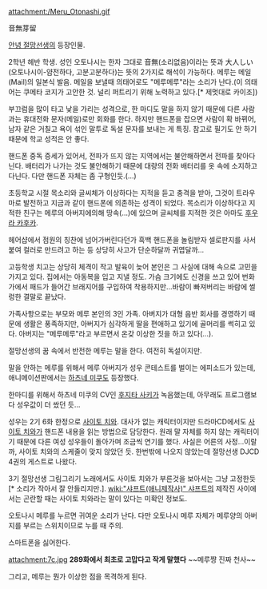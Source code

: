 attachment:/Meru_Otonashi.gif

音無芽留

[[안녕 절망선생]]의 등장인물.

2학년 헤반 학생. 성인 오토나시는 한자 그대로 音無(소리없음)이라는 뜻과 大人しい(오토나시이-얌전하다, 고분고분하다)는 뜻의 2가지로 해석이 가능하다. 메루는 메일(Mail)의 일본식 발음. 메일을 보낼때 의태어로도 "메루메루"라는 소리가 난다.(이 의태어는 쿠메타 코지가 고안한 것. 널리 퍼트리기 위해 노력하고 있다.[* 제멋대로 카이조])

부끄럼을 많이 타고 낯을 가리는 성격으로, 한 마디도 말을 하지 않기 때문에 다른 사람과는 휴대전화 문자(메일)로만 회화를 한다. 하지만 핸드폰을 잡으면 사람이 확 바뀌어, 남자 같은 거칠고 욕이 섞인 말투로 독설 문자를 보내는 게 특징. 참고로 필기도 안 하기 때문에 학교 성적은 안 좋다.

핸드폰 중독 증세가 있어서, 전파가 뜨지 않는 지역에서는 불안해하면서 전파를 찾아다닌다. 배터리가 나가는 것도 불안해하기 때문에 대량의 전화 배터리를 옷 속에 소지하고 다닌다. 다만 핸드폰 자체는 좀 구형인듯.(…)

초등학교 시절 목소리와 글씨체가 이상하다는 지적을 듣고 충격을 받아, 그것이 트라우마로 발전하고 지금과 같이 핸드폰에 의존하는 성격이 되었다. 목소리가 이상하다고 지적한 친구는 메루의 아버지에의해 땅속(...)에 있으며 글씨체를 지적한 것은 아마도 [[후우라 카후카]].

헤어샵에서 점원의 칭찬에 넘어가버린다던가 흑백 핸드폰을 놀림받자 셀로판지를 사서 붙여 컬러로 만드려고 하는 등 상당히 사고가 단순하달까 귀엽달까...

고등학생 치고는 상당히 체격이 작고 발육이 늦어 본인은 그 사실에 대해 속으로 고민을 가지고 있다. 집에서는 아동복을 입고 지낼 정도. 가슴 크기에도 신경을 쓰고 있어 번화가에서 패드가 들어간 브래지어를 구입하여 착용하지만…바람이 빠져버리는 바람에 썰렁한 결말로 끝났다. 

가족사항으로는 부모와 메루 본인의 3인 가족. 아버지가 대형 음반 회사를 경영하기 때문에 생활은 풍족하지만, 아버지가 심각하게 딸을 편애하고 있기에 골머리를 썩히고 있다. 아버지는 "메루메루"라고 부르면서 온갖 이상한 짓을 하고 있다(…).

절망선생의 꿈 속에서 반전한 메루는 말을 한다. 여전히 독설이지만.

말을 안하는 메루를 위해서 메루 아버지가 성우 콘테스트를 벌이는 에피소드가 있는데, 애니메이션판에서는 [[하츠네 미쿠]]도 등장했다. 

한마디를 위해서 하츠네 미쿠의 CV인 [[후지타 사키]]가 녹음했는데, 아무래도 프로그램보다 성우값이 더 쌌던 듯…

성우는 2기 6화 한정으로 [[사이토 치와]]. 대사가 없는 캐릭터이지만 드라마CD에서도 [[사이토 치와]]가 핸드폰 내용을 읽는 방법으로 담당한다. 원래 말 자체를 하지 않는 캐릭터이기 때문에 다른 여성 성우들이 돌아가며 조금씩 연기를 했다. 사실은 어른의 사정...이랄까, 사이토 치와의 스케줄이 맞지 않았던 듯. 한번밖에 나오지 않았는데 절망선생 DJCD 4권의 게스트로 나왔다.

3기 절망선생 그림그리기 노래에서도 사이토 치와가 부른것을 보아서는 그냥 고정한듯[* 소리가 작아서 잘 안들리지만.]. [[wiki:"샤프트(애니제작사)" 샤프트]]의 제작진 사이에서는 곤란할 때는 사이토 치와라는 말이 있다는 미확인 정보도.

오토나시 메루를 누르면 귀여운 소리가 난다. 다만 오토나시 메루 자체가 메루양의 아버지를 부르는 스위치이므로 누를 때 주의.

스마트폰을 싫어한다.

attachment:7c.jpg
'''289화에서 최초로 고맙다고 작게 말했다''' ~~메루쨩 진짜 천사~~

그리고, 메루는 뭔가 이상한 점을 목격하게 된다.
